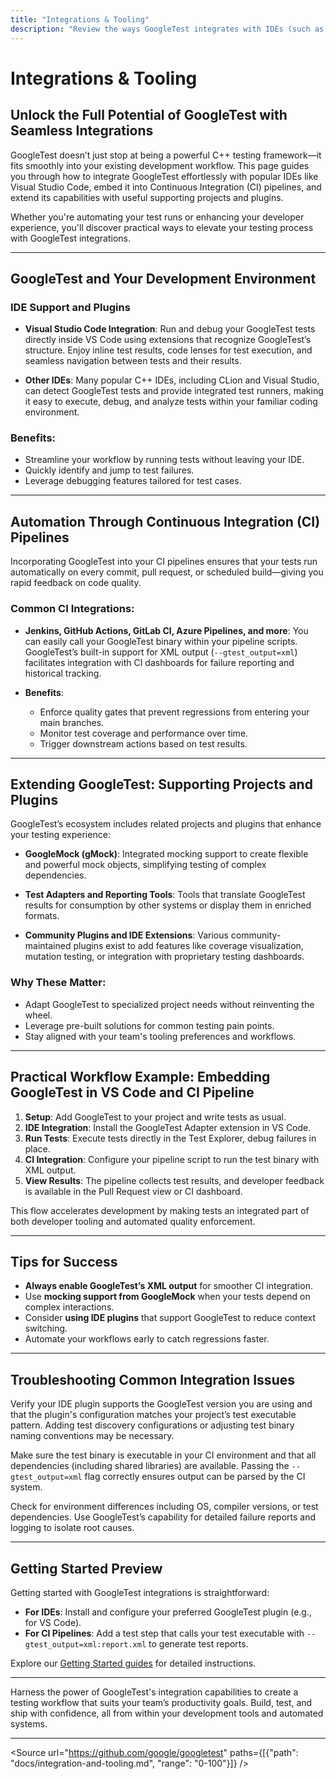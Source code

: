 ```yaml
---
title: "Integrations & Tooling"
description: "Review the ways GoogleTest integrates with IDEs (such as VS Code), CI pipelines, and other testing tools. Discover supporting projects and plugins that enhance the GoogleTest experience."
---
```


# Integrations & Tooling

## Unlock the Full Potential of GoogleTest with Seamless Integrations

GoogleTest doesn’t just stop at being a powerful C++ testing framework—it fits smoothly into your existing development workflow. This page guides you through how to integrate GoogleTest effortlessly with popular IDEs like Visual Studio Code, embed it into Continuous Integration (CI) pipelines, and extend its capabilities with useful supporting projects and plugins.

Whether you're automating your test runs or enhancing your developer experience, you'll discover practical ways to elevate your testing process with GoogleTest integrations.

---

## GoogleTest and Your Development Environment

### IDE Support and Plugins

- **Visual Studio Code Integration**: Run and debug your GoogleTest tests directly inside VS Code using extensions that recognize GoogleTest’s structure. Enjoy inline test results, code lenses for test execution, and seamless navigation between tests and their results.

- **Other IDEs**: Many popular C++ IDEs, including CLion and Visual Studio, can detect GoogleTest tests and provide integrated test runners, making it easy to execute, debug, and analyze tests within your familiar coding environment.

### Benefits:

- Streamline your workflow by running tests without leaving your IDE.
- Quickly identify and jump to test failures.
- Leverage debugging features tailored for test cases.

---

## Automation Through Continuous Integration (CI) Pipelines

Incorporating GoogleTest into your CI pipelines ensures that your tests run automatically on every commit, pull request, or scheduled build—giving you rapid feedback on code quality.

### Common CI Integrations:

- **Jenkins, GitHub Actions, GitLab CI, Azure Pipelines, and more**: You can easily call your GoogleTest binary within your pipeline scripts. GoogleTest’s built-in support for XML output (`--gtest_output=xml`) facilitates integration with CI dashboards for failure reporting and historical tracking.

- **Benefits**:
  - Enforce quality gates that prevent regressions from entering your main branches.
  - Monitor test coverage and performance over time.
  - Trigger downstream actions based on test results.

---

## Extending GoogleTest: Supporting Projects and Plugins

GoogleTest’s ecosystem includes related projects and plugins that enhance your testing experience:

- **GoogleMock (gMock)**: Integrated mocking support to create flexible and powerful mock objects, simplifying testing of complex dependencies.

- **Test Adapters and Reporting Tools**: Tools that translate GoogleTest results for consumption by other systems or display them in enriched formats.

- **Community Plugins and IDE Extensions**: Various community-maintained plugins exist to add features like coverage visualization, mutation testing, or integration with proprietary testing dashboards.

### Why These Matter:

- Adapt GoogleTest to specialized project needs without reinventing the wheel.
- Leverage pre-built solutions for common testing pain points.
- Stay aligned with your team's tooling preferences and workflows.

---

## Practical Workflow Example: Embedding GoogleTest in VS Code and CI Pipeline

1. **Setup**: Add GoogleTest to your project and write tests as usual.
2. **IDE Integration**: Install the GoogleTest Adapter extension in VS Code.
3. **Run Tests**: Execute tests directly in the Test Explorer, debug failures in place.
4. **CI Integration**: Configure your pipeline script to run the test binary with XML output.
5. **View Results**: The pipeline collects test results, and developer feedback is available in the Pull Request view or CI dashboard.

This flow accelerates development by making tests an integrated part of both developer tooling and automated quality enforcement.

---

## Tips for Success

- **Always enable GoogleTest’s XML output** for smoother CI integration.
- Use **mocking support from GoogleMock** when your tests depend on complex interactions.
- Consider **using IDE plugins** that support GoogleTest to reduce context switching.
- Automate your workflows early to catch regressions faster.

---

## Troubleshooting Common Integration Issues

<AccordionGroup title="Common Integration Challenges and How to Address Them">
<Accordion title="Tests Not Detected in IDE">

Verify your IDE plugin supports the GoogleTest version you are using and that the plugin's configuration matches your project’s test executable pattern. Adding test discovery configurations or adjusting test binary naming conventions may be necessary.

</Accordion>
<Accordion title="CI Pipeline Failing to Run Tests">

Make sure the test binary is executable in your CI environment and that all dependencies (including shared libraries) are available. Passing the `--gtest_output=xml` flag correctly ensures output can be parsed by the CI system.

</Accordion>
<Accordion title="Unexpected Test Failures in CI but Not Locally">

Check for environment differences including OS, compiler versions, or test dependencies. Use GoogleTest’s capability for detailed failure reports and logging to isolate root causes.

</Accordion>
</AccordionGroup>

---

## Getting Started Preview

Getting started with GoogleTest integrations is straightforward:

- **For IDEs**: Install and configure your preferred GoogleTest plugin (e.g., for VS Code).
- **For CI Pipelines**: Add a test step that calls your test executable with `--gtest_output=xml:report.xml` to generate test reports.

Explore our [Getting Started guides](https://github.com/google/googletest/tree/main/docs/getting-started) for detailed instructions.

---

Harness the power of GoogleTest's integration capabilities to create a testing workflow that suits your team’s productivity goals. Build, test, and ship with confidence, all from within your development tools and automated systems.


---

<Source url="https://github.com/google/googletest" paths={[{"path": "docs/integration-and-tooling.md", "range": "0-100"}]} />
